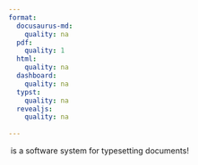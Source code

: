 ```yaml
---
format: 
  docusaurus-md: 
    quality: na
  pdf:
    quality: 1
  html:
    quality: na
  dashboard:
    quality: na
  typst:
    quality: na
  revealjs:
    quality: na
  
---
```


`\LaTeX`{=latex} is a software system for typesetting documents!

```{=latex}

\begin{align*}
  f(x) &= x^2\\
  g(x) &= \frac{1}{x}\\
  F(x) &= \int^a_b \frac{1}{3}x^3
\end{align*}

```
